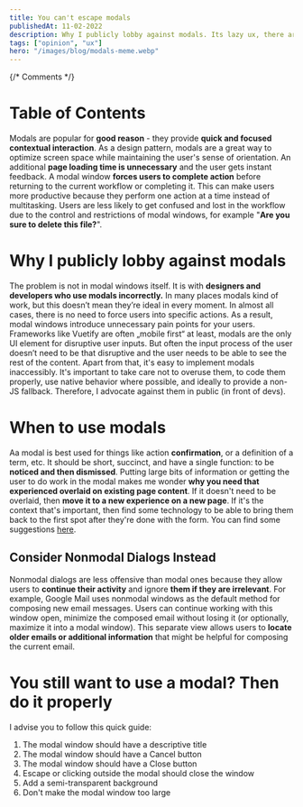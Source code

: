 ```yaml
---
title: You can't escape modals
publishedAt: 11-02-2022
description: Why I publicly lobby against modals. Its lazy ux, there are better options. Modals everywhere.
tags: ["opinion", "ux"]
hero: "/images/blog/modals-meme.webp"
---
```



{/* Comments */}

# Table of Contents


<div class="hidden">
<Callout />
</div>

Modals are popular for **good reason** - they provide **quick and focused contextual interaction**. As a design pattern, modals are a great way to optimize screen space while maintaining the user's sense of orientation. An additional **page loading time is unnecessary** and the user gets instant feedback. A modal window **forces users to complete action** before returning to the current workflow or completing it. This can make users more productive because they perform one action at a time instead of multitasking. Users are less likely to get confused and lost in the workflow due to the control and restrictions of modal windows, for example "**Are you sure to delete this file?**".  
  
# Why I publicly lobby against modals  
The problem is not in modal windows itself. It is with **designers and developers who use modals incorrectly.** In many places modals kind of work, but this doesn’t mean they’re ideal in every moment. In almost all cases, there is no need to force users into specific actions. As a result, modal windows introduce unnecessary pain points for your users. Frameworks like Vuetify are often „mobile first“ at least, modals are the only UI element for disruptive user inputs. But often the input process of the user doesn’t need to be that disruptive and the user needs to be able to see the rest of the content. Apart from that, it's easy to implement modals inaccessibly. It's important to take care not to overuse them, to code them properly, use native behavior where possible, and ideally to provide a non-JS fallback. Therefore, I advocate against them in public (in front of devs). 

# When to use modals
Aa modal is best used for things like action **confirmation**, or a definition of a term, etc. It should be short, succinct, and have a single function: to be **noticed and then dismissed**. Putting large bits of information or getting the user to do work in the modal makes me wonder **why you need that experienced overlaid on existing page content**. If it doesn't need to be overlaid, then **move it to a new experience on a new page**. If it's the context that's important, then find some technology to be able to bring them back to the first spot after they're done with the form. You can find some suggestions [here](https://modalzmodalzmodalz.com/). 

## Consider Nonmodal Dialogs Instead
Nonmodal dialogs are less offensive than modal ones because they allow users to **continue their activity** and ignore **them if they are irrelevant**. For example, Google Mail uses nonmodal windows as the default method for composing new email messages. Users can continue working with this window open, minimize the composed email without losing it (or optionally, maximize it into a modal window). This separate view allows users to **locate older emails or additional information** that might be helpful for composing the current email.

# You still want to use a modal? Then do it properly
I advise you to follow this quick guide: 
1. The modal window should have a descriptive title
2. The modal window should have a Cancel button
3. The modal window should have a Close button
4. Escape or clicking outside the modal should close the window
5. Add a semi-transparent background
6. Don't make the modal window too large